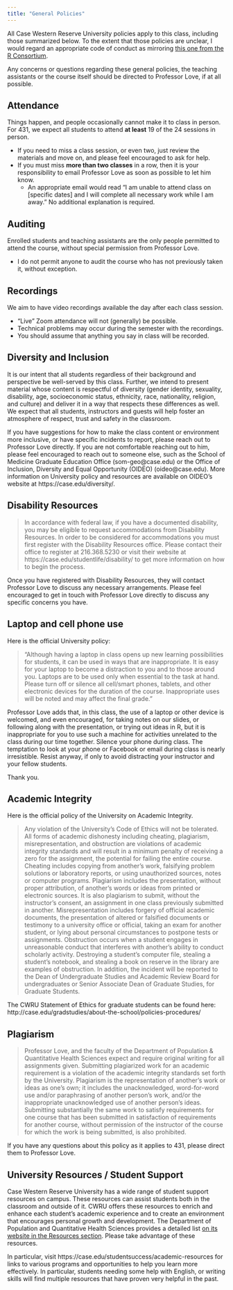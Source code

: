 ```yaml
---
title: "General Policies"
---
```


All Case Western Reserve University policies apply to this class, including those summarized below. To the extent that those policies are unclear, I would regard an appropriate code of conduct as mirroring  [this one from the R Consortium](https://github.com/RConsortium/RCDI-WG/blob/master/conduct/code-of-conduct.md).

Any concerns or questions regarding these general policies, the teaching assistants or the course itself should be directed to Professor Love, if at all possible.

## Attendance

Things happen, and people occasionally cannot make it to class in person. For 431, we expect all students to attend **at least** 19 of the 24 sessions in person.

- If you need to miss a class session, or even two, just review the materials and move on, and please feel encouraged to ask for help.
- If you must miss **more than two classes** in a row, then it is your responsibility to email Professor Love as soon as possible to let him know. 
  - An appropriate email would read "I am unable to attend class on [specific dates] and I will complete all necessary work while I am away." No additional explanation is required.

## Auditing 

Enrolled students and teaching assistants are the only people permitted to attend the course, without special permission from Professor Love. 

- I do not permit anyone to audit the course who has not previously taken it, without exception. 

## Recordings 

We aim to have video recordings available the day after each class session.

- "Live" Zoom attendance will not (generally) be possible.
- Technical problems may occur during the semester with the recordings.
- You should assume that anything you say in class will be recorded.
  
## Diversity and Inclusion

It is our intent that all students regardless of their background and perspective be well-served by this class. Further, we intend to present material whose content is respectful of diversity (gender identity, sexuality, disability, age, socioeconomic status, ethnicity, race, nationality, religion, and culture) and deliver it in a way that respects these differences as well. We expect that all students, instructors and guests will help foster an atmosphere of respect, trust and safety in the classroom.  

If you have suggestions for how to make the class content or environment more inclusive, or have specific incidents to report, please reach out to Professor Love directly. If you are not comfortable reaching out to him, please feel encouraged to reach out to someone else, such as the School of Medicine Graduate Education Office (som-geo@case.edu) or the Office of Inclusion, Diversity and Equal Opportunity (OIDEO) (oideo@case.edu). More information on University policy and resources are available on OIDEO’s website at https://case.edu/diversity/.


## Disability Resources

> In accordance with federal law, if you have a documented disability, you may be eligible to request accommodations from Disability Resources. In order to be considered for accommodations you must first register with the Disability Resources office. Please contact their office to register at 216.368.5230 or visit their website at https://case.edu/studentlife/disability/ to get more information on how to begin the process. 

Once you have registered with Disability Resources, they will contact Professor Love to discuss any necessary arrangements. Please feel encouraged to get in touch with Professor Love directly to discuss any specific concerns you have.

## Laptop and cell phone use

Here is the official University policy:

> "Although having a laptop in class opens up new learning possibilities for students, it can be used in ways that are inappropriate. It is easy for your laptop to become a distraction to you and to those around you. Laptops are to be used only when essential to the task at hand. Please turn off or silence all cell/smart phones, tablets, and other electronic devices for the duration of the course. Inappropriate uses will be noted and may affect the final grade."

Professor Love adds that, in this class, the use of a laptop or other device is welcomed, and even encouraged, for taking notes on our slides, or following along with the presentation, or trying out ideas in R, but it is inappropriate for you to use such a machine for activities unrelated to the class during our time together. Silence your phone during class. The temptation to look at your phone or Facebook or email during class is nearly irresistible. Resist anyway, if only to avoid distracting your instructor and your fellow students. 

Thank you.

## Academic Integrity

Here is the official policy of the University on Academic Integrity.

> Any violation of the University’s Code of Ethics will not be tolerated. All forms of academic dishonesty including cheating, plagiarism, misrepresentation, and obstruction are violations of academic integrity standards and will result in a minimum penalty of receiving a zero for the assignment, the potential for failing the entire course. Cheating includes copying from another's work, falsifying problem solutions or laboratory reports, or using unauthorized sources, notes or computer programs. Plagiarism includes the presentation, without proper attribution, of another's words or ideas from printed or electronic sources. It is also plagiarism to submit, without the instructor's consent, an assignment in one class previously submitted in another. Misrepresentation includes forgery of official academic documents, the presentation of altered or falsified documents or testimony to a university office or official, taking an exam for another student, or lying about personal circumstances to postpone tests or assignments. Obstruction occurs when a student engages in unreasonable conduct that interferes with another's ability to conduct scholarly activity. Destroying a student's computer file, stealing a student's notebook, and stealing a book on reserve in the library are examples of obstruction. In addition, the incident will be reported to the Dean of Undergraduate Studies and Academic Review Board for undergraduates or Senior Associate Dean of Graduate Studies, for Graduate Students. 

The CWRU Statement of Ethics for graduate students can be found here: 
http://case.edu/gradstudies/about-the-school/policies-procedures/

## Plagiarism

> Professor Love, and the faculty of the Department of Population & Quantitative Health Sciences expect and require original writing for all assignments given. Submitting plagiarized work for an academic requirement is a violation of the academic integrity standards set forth by the University. Plagiarism is the representation of another's work or ideas as one's own; it includes the unacknowledged, word-for-word use and/or paraphrasing of another person's work, and/or the inappropriate unacknowledged use of another person's ideas. Submitting substantially the same work to satisfy requirements for one course that has been submitted in satisfaction of requirements for another course, without permission of the instructor of the course for which the work is being submitted, is also prohibited.

If you have any questions about this policy as it applies to 431, please direct them to Professor Love.

## University Resources / Student Support

Case Western Reserve University has a wide range of student support resources on campus. These resources can assist students both in the classroom and outside of it. CWRU offers these resources to enrich and enhance each student's academic experience and to create an environment that encourages personal growth and development. The Department of Population and Quantitative Health Sciences provides a detailed list [on its website in the Resources section](https://case.edu/medicine/pqhs/resources/campus-resources). Please take advantage of these resources.

In particular, visit https://case.edu/studentsuccess/academic-resources for links to various programs and opportunities to help you learn more effectively. In particular, students needing some help with English, or writing skills will find multiple resources that have proven very helpful in the past.

